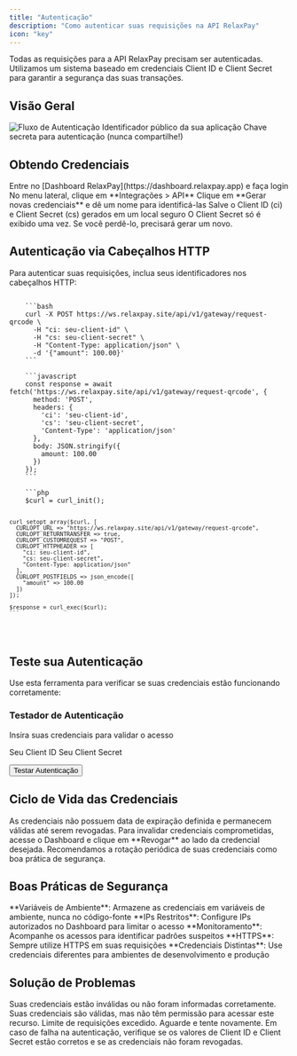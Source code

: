 ```yaml
---
title: "Autenticação"
description: "Como autenticar suas requisições na API RelaxPay"
icon: "key"
---
```


<Note>
  Todas as requisições para a API RelaxPay precisam ser autenticadas. Utilizamos um sistema baseado em credenciais Client ID e Client Secret para garantir a segurança das suas transações.
</Note>

## Visão Geral

<Frame>
  <img src="/images/auth-flow.png" alt="Fluxo de Autenticação" />
</Frame>

<CardGroup cols={2}>
  <Card title="Client ID (ci)" icon="id-card" color="#4CAF50">
    Identificador público da sua aplicação
  </Card>
  <Card title="Client Secret (cs)" icon="key" color="#F44336">
    Chave secreta para autenticação (nunca compartilhe!)
  </Card>
</CardGroup>

## Obtendo Credenciais

<Steps>
  <Step title="Acesse seu Dashboard">
    Entre no [Dashboard RelaxPay](https://dashboard.relaxpay.app) e faça login
  </Step>
  <Step title="Navegue até Integrações">
    No menu lateral, clique em **Integrações > API**
  </Step>
  <Step title="Gere suas credenciais">
    Clique em **Gerar novas credenciais** e dê um nome para identificá-las
  </Step>
  <Step title="Armazene com segurança">
    Salve o Client ID (ci) e Client Secret (cs) gerados em um local seguro
    <Warning>
      O Client Secret só é exibido uma vez. Se você perdê-lo, precisará gerar um novo.
    </Warning>
  </Step>
</Steps>

## Autenticação via Cabeçalhos HTTP

Para autenticar suas requisições, inclua seus identificadores nos cabeçalhos HTTP:

<CodeGroup>
  <Code title="cURL" active>
    ```bash
    curl -X POST https://ws.relaxpay.site/api/v1/gateway/request-qrcode \
      -H "ci: seu-client-id" \
      -H "cs: seu-client-secret" \
      -H "Content-Type: application/json" \
      -d '{"amount": 100.00}'
    ```
  </Code>
  <Code title="Node.js">
    ```javascript
    const response = await fetch('https://ws.relaxpay.site/api/v1/gateway/request-qrcode', {
      method: 'POST',
      headers: {
        'ci': 'seu-client-id',
        'cs': 'seu-client-secret',
        'Content-Type': 'application/json'
      },
      body: JSON.stringify({
        amount: 100.00
      })
    });
    ```
  </Code>
  <Code title="PHP">
    ```php
    $curl = curl_init();
    
    curl_setopt_array($curl, [
      CURLOPT_URL => "https://ws.relaxpay.site/api/v1/gateway/request-qrcode",
      CURLOPT_RETURNTRANSFER => true,
      CURLOPT_CUSTOMREQUEST => "POST",
      CURLOPT_HTTPHEADER => [
        "ci: seu-client-id",
        "cs: seu-client-secret",
        "Content-Type: application/json"
      ],
      CURLOPT_POSTFIELDS => json_encode([
        "amount" => 100.00
      ])
    ]);
    
    $response = curl_exec($curl);
    ```
  </Code>
</CodeGroup>

## Teste sua Autenticação

Use esta ferramenta para verificar se suas credenciais estão funcionando corretamente:

<Frame>
  <div style={{ padding: '20px', borderRadius: '8px', backgroundColor: '#f9f9f9' }}>
    <h3>Testador de Autenticação</h3>
    <p>Insira suas credenciais para validar o acesso</p>
  </div>
</Frame>

<ParamField path="client_id" required>
  Seu Client ID
</ParamField>

<ParamField path="client_secret" type="password" required>
  Seu Client Secret
</ParamField>

<Button>Testar Autenticação</Button>

## Ciclo de Vida das Credenciais

<AccordionGroup>
  <Accordion title="Validade das Credenciais" icon="calendar">
    As credenciais não possuem data de expiração definida e permanecem válidas até serem revogadas.
  </Accordion>
  <Accordion title="Revogação" icon="ban">
    Para invalidar credenciais comprometidas, acesse o Dashboard e clique em **Revogar** ao lado da credencial desejada.
  </Accordion>
  <Accordion title="Rotação de Credenciais" icon="rotate">
    Recomendamos a rotação periódica de suas credenciais como boa prática de segurança.
  </Accordion>
</AccordionGroup>

## Boas Práticas de Segurança

<Check>
  **Variáveis de Ambiente**: Armazene as credenciais em variáveis de ambiente, nunca no código-fonte
</Check>
<Check>
  **IPs Restritos**: Configure IPs autorizados no Dashboard para limitar o acesso
</Check>
<Check>
  **Monitoramento**: Acompanhe os acessos para identificar padrões suspeitos
</Check>
<Check>
  **HTTPS**: Sempre utilize HTTPS em suas requisições
</Check>
<Check>
  **Credenciais Distintas**: Use credenciais diferentes para ambientes de desenvolvimento e produção
</Check>

## Solução de Problemas

<ResponseField name="401 - Unauthorized" type="error">
  Suas credenciais estão inválidas ou não foram informadas corretamente.
</ResponseField>

<ResponseField name="403 - Forbidden" type="error">
  Suas credenciais são válidas, mas não têm permissão para acessar este recurso.
</ResponseField>

<ResponseField name="429 - Too Many Requests" type="warning">
  Limite de requisições excedido. Aguarde e tente novamente.
</ResponseField>

<Tip>
  Em caso de falha na autenticação, verifique se os valores de Client ID e Client Secret estão corretos e se as credenciais não foram revogadas.
</Tip> 